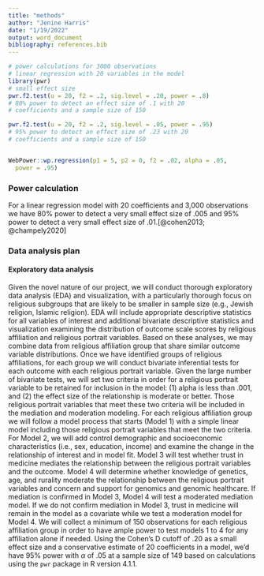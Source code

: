 ```yaml
---
title: "methods"
author: "Jenine Harris"
date: "1/19/2022"
output: word_document
bibliography: references.bib
---
```


```r
# power calculations for 3000 observations
# linear regression with 20 variables in the model
library(pwr)
# small effect size
pwr.f2.test(u = 20, f2 = .2, sig.level = .20, power = .8)
# 80% power to detect an effect size of .1 with 20
# coefficients and a sample size of 150

pwr.f2.test(u = 20, f2 = .2, sig.level = .05, power = .95)
# 95% power to detect an effect size of .23 with 20
# coefficients and a sample size of 150


WebPower::wp.regression(p1 = 5, p2 = 0, f2 = .02, alpha = .05,
  power = .95)
```

### Power calculation

For a linear regression model with 20 coefficients and 3,000 observations we have 80% power to detect a very small effect size of .005 and 95% power to detect a very small effect size of .01.[@cohen2013; @champely2020]

### Data analysis plan

#### Exploratory data analysis

Given the novel nature of our project, we will conduct thorough exploratory data analysis (EDA) and visualization, with a particularly thorough focus on religious subgroups that are likely to be smaller in sample size (e.g., Jewish religion, Islamic religion). EDA will include appropriate descriptive statistics for all variables of interest and additional bivariate descriptive statistics and visualization examining the distribution of outcome scale scores by religious affiliation and religious portrait variables. Based on these analyses, we may combine data from religious affiliation group that share similar outcome variable distributions. 
  Once we have identified groups of religious affiliations, for each group we will conduct bivariate inferential tests for each outcome with each religious portrait variable. Given the large number of bivariate tests, we will set two criteria in order for a religious portrait variable to be retained for inclusion in the model: (1) alpha is less than .001, and (2) the effect size of the relationship is moderate or better. Those religious portrait variables that meet these two criteria will be included in the mediation and moderation modeling. 
  For each religious affiliation group we will follow a model process that starts (Model 1) with a simple linear model including those religious portrait variables that meet the two criteria. For Model 2, we will add control demographic and socioeconomic characteristics (i.e., sex, education, income) and examine the change in the relationship of interest and in model fit. Model 3 will test whether trust in medicine mediates the relationship between the religious portrait variables and the outcome. Model 4 will determine whether knowledge of genetics, age, and rurality moderate the relationship between the religious portrait variables and concern and support for genomics and genomic healthcare. If mediation is confirmed in Model 3, Model 4 will test a moderated mediation model. If we do not confirm mediation in Model 3, trust in medicine will remain in the model as a covariate while we test a moderation model for Model 4.
  We will collect a minimum of 150 observations for each religious affiliation group in order to have ample power to test models 1 to 4 for any affiliation alone if needed. Using the Cohen's D cutoff of .20 as a small effect size and a conservative estimate of 20 coefficients in a model, we'd have 95% power with $\alpha$ of .05 at a sample size of 149 based on calculations using the `pwr` package in R version 4.1.1.
 



